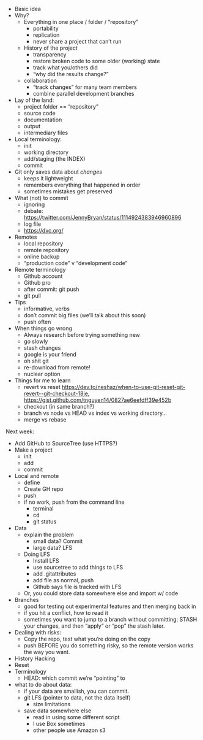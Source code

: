 
- Basic idea
- Why?
    - Everything in one place / folder / "repository"
        - portability
        - replication
        - never share a project that can't run
    - History of the project
        - transparency
        - restore broken code to some older (working) state
        - track what you/others did
        - "why did the results change?"
    - collaboration
        - "track changes" for many team members
        - combine parallel development branches
- Lay of the land:
    - project folder == "repository"
    - source code
    - documentation
    - output
    - intermediary files
- Local terminology:
    - init
    - working directory
    - add/staging (the INDEX)
    - commit
- Git only saves data about _changes_
    - keeps it lightweight
    - remembers everything that happened in order
    - sometimes mistakes get preserved
- What (not) to commit
    - ignoring
    - debate: <https://twitter.com/JennyBryan/status/1114924383946960896>
    - log file
    - <https://dvc.org/>
- Remotes
    - local repository
    - remote repository
    - online backup
    - "production code" v "development code"
- Remote terminology
    - Github account
    - Github pro
    - after commit: git push
    - git pull
- Tips
    - informative, verbs
    - don't commit big files (we'll talk about this soon)
    - push often
- When things go wrong
    - Always research before trying something new
    - go slowly
    - stash changes
    - google is your friend
    - oh shit git
    - re-download from remote!
    - nuclear option
- Things for me to learn
    - revert vs reset <https://dev.to/neshaz/when-to-use-git-reset-git-revert--git-checkout-18je>, <https://gist.github.com/tnguyen14/0827ae6eefdff39e452b>
    - checkout (in same branch?)
    - branch vs node vs HEAD vs index vs working directory...
    - merge vs rebase



Next week:

- Add GitHub to SourceTree (use HTTPS?)
- Make a project
    - init
    - add
    - commit
- Local and remote
    - define
    - Create GH repo
    - push
    - if no work, push from the command line
        - terminal
        - cd
        - git status
- Data
    - explain the problem
        - small data? Commit
        - large data? LFS
    - Doing LFS
        - Install LFS
        - use sourcetree to add things to LFS
        - add .gitattributes
        - add file as normal, push
        - Github says file is tracked with LFS
    - Or, you could store data somewhere else and import w/ code
- Branches
    - good for testing out experimental features and then merging back in
    - if you hit a conflict, how to read it
    - sometimes you want to jump to a branch without committing: STASH your changes, and then "apply" or "pop" the stash later.
- Dealing with risks:
    - Copy the repo, test what you're doing on the copy
    - push BEFORE you do something risky, so the remote version works the way you want. 
- History Hacking
- Reset
- Terminology
    - HEAD: which commit we're "pointing" to
- what to do about data:
    - if your data are smallish, you can commit.
    - git LFS (pointer to data, not the data itself)
        - size limitations
    - save data somewhere else
        - read in using some different script
        - I use Box sometimes
        - other people use Amazon s3


